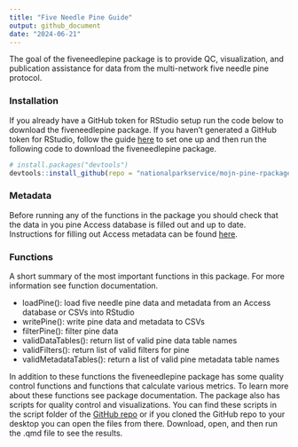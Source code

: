 ```yaml
---
title: "Five Needle Pine Guide"
output: github_document
date: "2024-06-21"
---
```


The goal of the fiveneedlepine package is to provide QC, visualization, and publication assistance for data from the multi-network five needle pine protocol.

### Installation
If you already have a GitHub token for RStudio setup run the code below to download the fiveneedlepine package. If you haven’t generated a GitHub token for RStudio, follow the guide [here](https://frbcesab.github.io/rsetup/chapters/github-token.html) to set one up and then run the following code to download the fiveneedlepine package.

```r
# install.packages("devtools")
devtools::install_github(repo = "nationalparkservice/mojn-pine-rpackage")
```

### Metadata
Before running any of the functions in the package you should check that the data in you pine Access database is filled out and up to date. Instructions for filling out Access metadata can be found [here](https://github.com/wright13/imd-fetchaccess-package).  

### Functions
A short summary of the most important functions in this package. For more information see function documentation.

- loadPine(): load five needle pine data and metadata from an Access database or CSVs into RStudio
- writePine(): write pine data and metadata to CSVs 
- filterPine(): filter pine data
- validDataTables(): return list of valid pine data table names
- validFilters(): return list of valid filters for pine
- validMetadataTables(): return a list of valid pine metadata table names

In addition to these functions the fiveneedlepine package has some quality control functions and functions that calculate various metrics. To learn more about these functions see package documentation. The package also has scripts for quality control and visualizations.  You can find these scripts in the script folder of the [GitHub repo](https://github.com/nationalparkservice/mojn-pine-rpackage) or if you cloned the GitHub repo to your desktop you can open the files from there. Download, open, and then run the .qmd file to see the results.








